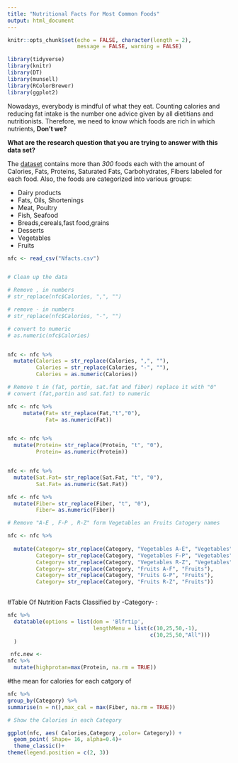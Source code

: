 ```yaml
---
title: "Nutritional Facts For Most Common Foods"
output: html_document
---
```


```r
knitr::opts_chunk$set(echo = FALSE, character(length = 2),
                      message = FALSE, warning = FALSE)

library(tidyverse)
library(knitr)
library(DT)
library(munsell)
library(RColorBrewer)
library(ggplot2)
```

Nowadays, everybody is mindful of what they eat. Counting calories and reducing fat intake is the number one advice given by all dietitians and nutritionists. Therefore, we need to know which foods are rich in which nutrients, __Don't we?__

__What are the research question that you are trying to answer with this data set?__

The [dataset](https://www.kaggle.com/niharika41298/nutrition-details-for-most-common-foods) contains more than _300_ foods each with the amount of Calories, Fats, Proteins, Saturated Fats, Carbohydrates, Fibers labeled for each food. Also, the foods are categorized into various groups:

* Dairy products
* Fats, Oils, Shortenings
* Meat, Poultry
* Fish, Seafood
* Breads,cereals,fast food,grains
* Desserts
* Vegetables
* Fruits 


```r
nfc <- read_csv("Nfacts.csv")


# Clean up the data

# Remove , in numbers
# str_replace(nfc$Calories, ",", "")

# remove - in numbers
# str_replace(nfc$Calories, "-", "")

# convert to numeric
# as.numeric(nfc$Calories)


nfc <- nfc %>% 
  mutate(Calories = str_replace(Calories, ",", ""),
         Calories = str_replace(Calories, "-", ""),
         Calories = as.numeric(Calories))

# Remove t in (fat, portin, sat.fat and fiber) replace it with "0"
# convert (fat,portin and sat.fat) to numeric 

nfc <- nfc %>% 
     mutate(Fat= str_replace(Fat,"t","0"),
            Fat= as.numeric(Fat))


nfc <- nfc %>% 
  mutate(Protein= str_replace(Protein, "t", "0"),
         Protein= as.numeric(Protein))


nfc <- nfc %>% 
  mutate(Sat.Fat= str_replace(Sat.Fat, "t", "0"),
         Sat.Fat= as.numeric(Sat.Fat))

nfc <- nfc %>% 
  mutate(Fiber= str_replace(Fiber, "t", "0"),
         Fiber= as.numeric(Fiber))

# Remove "A-E , F-P , R-Z" form Vegetables an Fruits Catogery names 

nfc <- nfc %>% 
  
  mutate(Category= str_replace(Category, "Vegetables A-E", "Vegetables"),
         Category= str_replace(Category, "Vegetables F-P", "Vegetables"),
         Category= str_replace(Category, "Vegetables R-Z", "Vegetables"),
         Category= str_replace(Category, "Fruits A-F", "Fruits"),
         Category= str_replace(Category, "Fruits G-P", "Fruits"),
         Category= str_replace(Category, "Fruits R-Z", "Fruits"))
       


```


#Table Of Nutrition Facts Classified by -Category- :

```r
nfc %>% 
  datatable(options = list(dom = 'Blfrtip',
                           lengthMenu = list(c(10,25,50,-1),
                                             c(10,25,50,"All")))
  )
```


```r
 nfc.new <-
nfc %>% 
  mutate(highprotan=max(Protein, na.rm = TRUE))
```

#the mean for calories for each catgory of 

```r
nfc %>% 
group_by(Category) %>%
summarise(n = n(),max_cal = max(Fiber, na.rm = TRUE))


```


```r

# Show the Calories in each Category 

ggplot(nfc, aes( Calories,Category ,color= Category)) +
  geom_point( Shape= 16, alpha=0.4)+
  theme_classic()+
theme(legend.position = c(2, 3))
 
```

